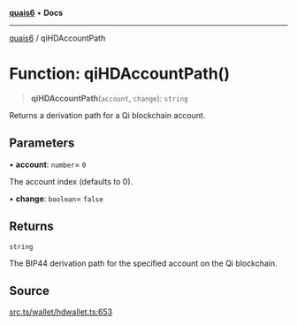 [**quais6**](../README.md) • **Docs**

***

[quais6](../globals.md) / qiHDAccountPath

# Function: qiHDAccountPath()

> **qiHDAccountPath**(`account`, `change`): `string`

Returns a derivation path for a Qi blockchain account.

## Parameters

• **account**: `number`= `0`

The account index (defaults to 0).

• **change**: `boolean`= `false`

## Returns

`string`

The BIP44 derivation path for the specified account on the Qi blockchain.

## Source

[src.ts/wallet/hdwallet.ts:653](https://github.com/dominant-strategies/quais-6.js/blob/aca1855329c3946c627ab7f16ac5304cea7d20c5/src.ts/wallet/hdwallet.ts#L653)
